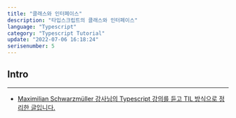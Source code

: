 ```yaml
---
title: "클래스와 인터페이스"
description: "타입스크립트의 클래스와 인터페이스"
language: "Typescript"
category: "Typescript Tutorial"
update: "2022-07-06 16:18:24"
serisenumber: 5
---
```


## Intro

---

- [Maximilian Schwarzmüller 강사님의 Typescript 강의를 듣고 TIL 방식으로 정리한 글입니다.](https://www.udemy.com/course/understanding-typescript/)

##